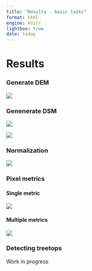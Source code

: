 ```yaml
---
title: "Results - basic tasks"
format: html
engine: knitr
lightbox: true
date: today
---
```


# Results


### Generate DEM

![](graphics/result_generate_DEM_W-VIC-A127816_lidR_4.1.1_lasR_0.9.1_lastools_240402.png)


### Genenerate DSM 

![](graphics/result_generate_DSM1_W-VIC-A127816.png)


![](graphics/result_generate_DSM2_W-VIC-A127816.png)


### Normalization 


![](graphics/result_normalization_W-VIC-A127816.png)


### Pixel metrics

#### Single metric


![](graphics/result_pixel_metrics_1a_W-VIC-A127816.png)

#### Multiple metrics


![](graphics/result_pixel_metrics_2_W-VIC-A127816.png)



### Detecting treetops

::: {.callout-note}
Work in progress
:::


